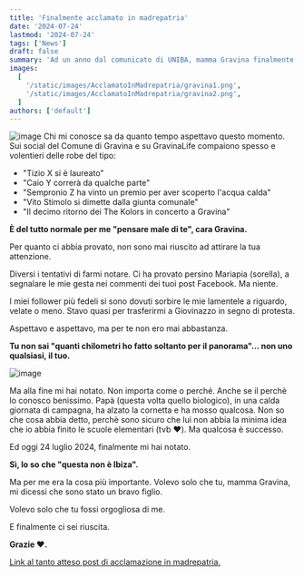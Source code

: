 ```yaml
---
title: 'Finalmente acclamato in madrepatria'
date: '2024-07-24'
lastmod: '2024-07-24'
tags: ['News']
draft: false
summary: 'Ad un anno dal comunicato di UNIBA, mamma Gravina finalmente si è accorta di me. Meglio tardi che mai, mammina ❤️'
images:
  [
    '/static/images/AcclamatoInMadrepatria/gravina1.png',
    '/static/images/AcclamatoInMadrepatria/gravina2.png',
  ]
authors: ['default']
---
```


![image](/static/images/AcclamatoInMadrepatria/gravina1.png)
Chi mi conosce sa da quanto tempo aspettavo questo momento. Sui social del Comune di Gravina e su GravinaLife compaiono spesso e volentieri delle robe del tipo:

- "Tizio X si è laureato"
- "Caio Y correrà da qualche parte"
- "Sempronio Z ha vinto un premio per aver scoperto l'acqua calda"
- "Vito Stimolo si dimette dalla giunta comunale"
- "Il decimo ritorno dei The Kolors in concerto a Gravina"

**È del tutto normale per me "pensare male di te", cara Gravina.**

Per quanto ci abbia provato, non sono mai riuscito ad attirare la tua attenzione.

Diversi i tentativi di farmi notare. Ci ha provato persino Mariapia (sorella), a segnalare le mie gesta nei commenti dei tuoi post Facebook. Ma niente.

I miei follower più fedeli si sono dovuti sorbire le mie lamentele a riguardo, velate o meno. Stavo quasi per trasferirmi a Giovinazzo in segno di protesta.

Aspettavo e aspettavo, ma per te non ero mai abbastanza.

**Tu non sai "quanti chilometri ho fatto soltanto per il panorama"... non uno qualsiasi, il tuo.**

![image](/static/images/AcclamatoInMadrepatria/gravina2.png)

Ma alla fine mi hai notato. Non importa come o perché. Anche se il perchè lo conosco benissimo.
Papà (questa volta quello biologico), in una calda giornata di campagna, ha alzato la cornetta e ha mosso qualcosa. Non so che cosa abbia detto, perchè sono sicuro che lui non abbia la minima idea che io abbia finito le scuole elementari (tvb ❤️). Ma qualcosa è successo.

Ed oggi 24 luglio 2024, finalmente mi hai notato.

**Sì, lo so che "questa non è Ibiza".**

Ma per me era la cosa più importante. Volevo solo che tu, mamma Gravina, mi dicessi che sono stato un bravo figlio.

Volevo solo che tu fossi orgogliosa di me.

E finalmente ci sei riuscita.

**Grazie ❤️.**

[Link al tanto atteso post di acclamazione in madrepatria.](https://www.facebook.com/ComunediGravinainPuglia/posts/886502673513923?rdid=SWrH1iQdD9F47xDG/)
